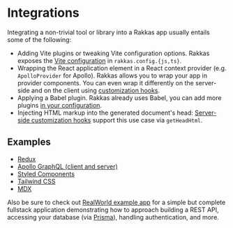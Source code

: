 # Integrations

Integrating a non-trivial tool or library into a Rakkas app usually entails some of the following:

- Adding Vite plugins or tweaking Vite configuration options. Rakkas exposes the [Vite configuration](./configuration-options#vite) in `rakkas.config.{js,ts}`.
- Wrapping the React application element in a React context provider (e.g. `ApolloProvider` for Apollo). Rakkas allows you to wrap your app in provider components. You can even wrap it differently on the server-side and on the client using [customization hooks](./customization-hooks).
- Applying a Babel plugin. Rakkas already uses Babel, you can add more plugins [in your configuration](./configuration-options#babel).
- Injecting HTML markup into the generated document's head: [Server-side customization hooks](./customization-hooks#server-side) support this use case via `getHeadHtml`.

## Examples

- [Redux](https://github.com/rakkasjs/rakkasjs/tree/main/examples/redux")
- [Apollo GraphQL (client and server)](https://github.com/rakkasjs/rakkasjs/tree/main/examples/apollo-graphql")
- [Styled Components](https://github.com/rakkasjs/rakkasjs/tree/main/examples/styled-components")
- [Tailwind CSS](https://github.com/rakkasjs/rakkasjs/tree/main/examples/tailwind-css")
- [MDX](https://github.com/rakkasjs/rakkasjs/tree/main/examples/mdx")

Also be sure to check out [RealWorld example app](https://github.com/rakkasjs/rakkas-realworld) for a simple but complete fullstack application demonstrating how to approach building a REST API, accessing your database (via [Prisma](https://www.prisma.io)), handling authentication, and more.
